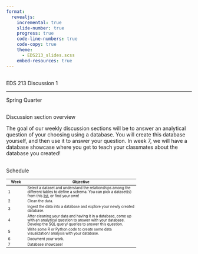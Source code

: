 ```yaml
---
format: 
  revealjs:
    incremental: true
    slide-number: true
    progress: true
    code-line-numbers: true
    code-copy: true
    theme: 
      - EDS213_slides.scss
    embed-resources: true
---
```


##  {#title-slide data-menu-title="Title Slide" background="#cad2c5"}

[EDS 213 Discussion 1]{.custom-title}

<hr class="hr-off-white">

[Spring Quarter]{.custom-subtitle}



##  {#Discussion-overview data-menu-title="Discussion overview"}
[Discussion section overview]{.slide-title}

The goal of our weekly discussion sections will be to answer an analytical question of your choosing using a database. You will create this database yourself, and then use it to answer your question. In week 7, we will have a database showcase where you get to teach your classmates about the database you created! 

##  {#Schedule data-menu-title="Schedule"}
[Schedule]{.slide-title}

<table style="width: 70%; font-size: 0.7em;">
  <thead>
    <tr>
      <th style="width: 15%;">Week</th>
      <th style="width: 85%;">Objective</th>
    </tr>
  </thead>
  <tbody>
    <tr class="fragment">
      <td>1</td>
      <td>Select a dataset and understand the relationships among the different tables to define a schema. You can pick a dataset(s) from this [list](https://docs.google.com/spreadsheets/d/1WLvKeBbOKC-w-EJsk3BOELhO77JH1bQzP0hcsKEbVGw/edit?gid=0#gid=0), or find your own!</td>
    </tr>
    <tr class="fragment">
      <td>2</td>
      <td>Clean the data.</td>
    </tr>
    <tr class="fragment">
      <td>3</td>
      <td>Ingest the data into a database and explore your newly created database.</td>
    </tr>
    <tr class="fragment">
      <td>4</td>
      <td>After cleaning your data and having it in a database, come up with an analytical question to answer with your database. Develop the SQL query/ queries to answer this question.</td>
    </tr>
       <tr class="fragment">
      <td>5</td>
      <td>Write some R or Python code to create some data visualization/ analysis with your database.</td>
    </tr>
       <tr class="fragment">
      <td>6</td>
      <td>Document your work.</td>
    </tr>
       <tr class="fragment">
      <td>7</td>
      <td>Database showcase!</td>
    </tr>
    
  </tbody>
</table>




